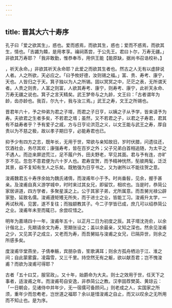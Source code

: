 ```yaml
---
---
---
```

title: 晋其大六十寿序
---



孔子曰「爱之欲其生」，惑也。爱而惑焉，而欲其生，惑也；爱而不惑焉，而欲其生，情也。「吉蠲为饎，是用孝享。禴祠蒸尝，于公先王。君曰卜尔，万寿无疆。」非欲其万寿耶？「我非敢勤，惟恭奉币，用供王能【能原缺，据尚书召诰校补。】

，祈天永命。」非欲其祈天永命耶？此爱之而欲其生者也。然古之人无有以虚辞说人者。人之所欲，天必应之。「曰予攸好德，汝则锡之福。」富、贵、寿考、康宁，天也。人皆归之于天。箕子独以为人之所锡。固以冥冥之中，茫茫之表，无所谓天者。人贵之则贵，人富之则富，人欲其寿考、康宁，则寿考、康宁，此祈天永命、万寿无疆之说也。箕子之言天精矣。武王梦帝与之九龄，文王曰：「古者谓年为龄，齿亦龄也。我百，尔九十，我与汝三焉。」武王之寿，文王之所锡也。

晋君年六十，予之仲弟为君之子壻，而君之子日亨，以姨之子从予学，皆来请予为寿。夫欲君之生者多矣，不若君之壻；虽然，又不若君之子，以君之子寿君，君其有不益寿者乎？予有爱子之戚，方与日亨论洪范之义，以文王能与武王之寿，厚自责以为不慈之极，故以孝子期日亨，必能寿君也已。

抑予少有四方之志，既年长，无用于世，常欲与亲知故旧，岁时伏腊，问遗往还，饮酒社会，务尽其欢；康强寿考，皆在百岁之外；父子兄弟白首相追随，为太平之不遇人。而迩来屏迹荒江，足不履户外，田夫野老，罕见其面。君与予有连，亦旷岁不见。忽忽不意君便为六十岁人也。君寿宜贺，而予精神恍然，髧彼两髦，泛泛其景，益不复知有生人之乐矣。既勉强为日亨书之，又为谢所以不能往贺之意。

浚甫魏君五十寿序余始为魏氏诸倩，而浚甫年小于予。时尚垂髫，见余，握手甚亲。及浚甫自真义游学城中，时时来过其女兄，即留饮，相欢也。当是时，恭简公家居讲道，四方学者，多聚星溪之上。公于其家子弟，尤所属意。而吾舅光禄公辟家塾，延致名儒。浚甫遵矩矱无所失，而于进士之业，皆能工习。浚甫升太学，一再试秋闱，见罢，遂不复往；而独颛教其子。今二子学皆已成，庶几可以绍恭简公之业。浚甫年未至而辄已，余尝叹惜之。

明年为嘉靖四十一年，浚甫年五十，以正月二日为初度之辰。其子壻沈尧俞，以余计偕北上，先期请余文为寿，至期张设之；盖以余最亲，又知之深也。然余见浚甫之少，又见其子之成立，又老而为寿，而吾舅姑与浚甫之女兄，已隔异世，则余之所感多矣。

度浚甫华堂燕坐，子倩奉觞，宾朋杂沓，笙歌满耳；则余方孤舟栖泊于江、淮之间；自此蒙雾露，凌霜雪，又三千里。持空然无有之躯，欲以献吾君；岂不愧浚甫？而欲为浚甫可得耶？

古者「五十曰艾，服官政」。又十年，始爵命为大夫。则士之效用于世，任天下之事者，适浚甫之年。而浚甫苟自安逸，非恭简公之教。汉李固荐樊英、黄琼云：「一日朝会，见诸侍中并年少，无一宿儒可备顾问。」则老成之人，实国家之所须，重年少而忽耇老，岂世道之福耶？余以是惜浚甫之自止，而又以叹余之无所用而不知止也。是为序。